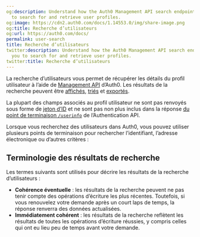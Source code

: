 ```yaml
---
og:description: Understand how the Auth0 Management API search endpoints allow you
  to search for and retrieve user profiles.
og:image: https://cdn2.auth0.com/docs/1.14553.0/img/share-image.png
og:title: Recherche d’utilisateurs
og:url: https://auth0.com/docs/
permalink: user-search
title: Recherche d’utilisateurs
twitter:description: Understand how the Auth0 Management API search endpoints allow
  you to search for and retrieve user profiles.
twitter:title: Recherche d’utilisateurs
---
```


La recherche d’utilisateurs vous permet de récupérer les détails du profil utilisateur à l’aide de [Management API](/api/management/v2) d’Auth0. Les résultats de la recherche peuvent être [affichés](/users/user-search/view-search-results-by-page), [triés](/users/user-search/sort-search-results) et [exportés](/users/import-and-export-users/bulk-user-exports).

La plupart des champs associés au profil utilisateur ne sont pas renvoyés sous forme de [jeton d’ID](/security/tokens/id-tokens) et ne sont pas non plus inclus dans la réponse [du point de terminaison `/userinfo`](/api/authentication#get-user-info) de l’Authentication API.

Lorsque vous recherchez des utilisateurs dans Auth0, vous pouvez utiliser plusieurs points de terminaison pour rechercher l’identifiant, l’adresse électronique ou d’autres critères :

## Terminologie des résultats de recherche

Les termes suivants sont utilisés pour décrire les résultats de la recherche d’utilisateurs :

* **Cohérence éventuelle** : les résultats de la recherche peuvent ne pas tenir compte des opérations d’écriture les plus récentes. Toutefois, si vous renouvelez votre demande après un court laps de temps, la réponse renverra des données actualisées.
* **Immédiatement cohérent** : les résultats de la recherche reflètent les résultats de toutes les opérations d’écriture réussies, y compris celles qui ont eu lieu peu de temps avant votre demande.